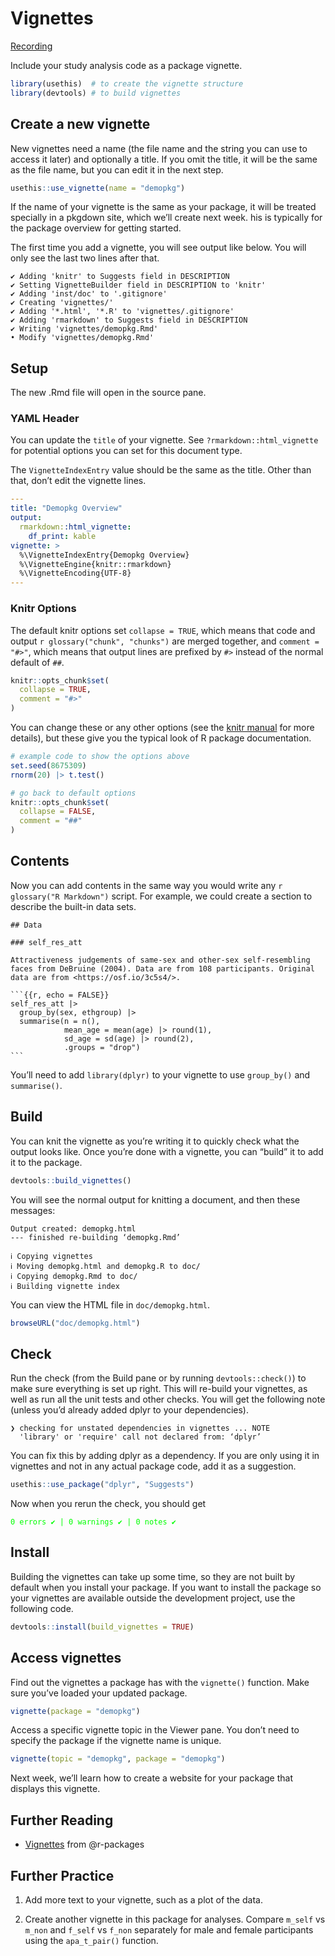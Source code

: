 # Vignettes {#sec-vignettes}

[Recording](https://youtu.be/nxX9zfP91dM)

Include your study analysis code as a package vignette.

```r

library(usethis)  # to create the vignette structure
library(devtools) # to build vignettes
```

## Create a new vignette

New vignettes need a name (the file name and the string you can use to access it later) and optionally a title. If you omit the title, it will be the same as the file name, but you can edit it in the next step.

```r
usethis::use_vignette(name = "demopkg")
```

::: {.callout-note}
If the name of your vignette is the same as your package, it will be treated specially in a pkgdown site, which we'll create next week. his is typically for the package overview for getting started.
:::

The first time you add a vignette, you will see output like below. You will only see the last two lines after that. 

::: {.cell-output}
```
✔ Adding 'knitr' to Suggests field in DESCRIPTION
✔ Setting VignetteBuilder field in DESCRIPTION to 'knitr'
✔ Adding 'inst/doc' to '.gitignore'
✔ Creating 'vignettes/'
✔ Adding '*.html', '*.R' to 'vignettes/.gitignore'
✔ Adding 'rmarkdown' to Suggests field in DESCRIPTION
✔ Writing 'vignettes/demopkg.Rmd'
• Modify 'vignettes/demopkg.Rmd'
```
:::

## Setup

The new .Rmd file will open in the source pane.

### YAML Header

You can update the `title` of your vignette. See `?rmarkdown::html_vignette` for potential options you can set for this document type.

::: {.callout-warning}
The `VignetteIndexEntry` value should be the same as the title. Other than that, don't edit the vignette lines.
:::

``` yaml
---
title: "Demopkg Overview"
output: 
  rmarkdown::html_vignette:
    df_print: kable
vignette: >
  %\VignetteIndexEntry{Demopkg Overview}
  %\VignetteEngine{knitr::rmarkdown}
  %\VignetteEncoding{UTF-8}
---
```

### Knitr Options

The default knitr options set `collapse = TRUE`, which means that code and output `r glossary("chunk", "chunks")` are merged together, and `comment = "#>"`, which means that output lines are prefixed by `#>` instead of the normal default of `##`. 

```r
knitr::opts_chunk$set(
  collapse = TRUE,
  comment = "#>"
)
```

You can change these or any other options (see the [knitr manual](https://yihui.org/knitr/options/) for more details), but these give you the typical look of R package documentation.

```r
# example code to show the options above
set.seed(8675309)
rnorm(20) |> t.test()
```

```r
# go back to default options
knitr::opts_chunk$set(
  collapse = FALSE,
  comment = "##"
)
```

## Contents

Now you can add contents in the same way you would write any `r glossary("R Markdown")` script. For example, we could create a section to describe the built-in data sets.

````
## Data

### self_res_att

Attractiveness judgements of same-sex and other-sex self-resembling faces from DeBruine (2004). Data are from 108 participants. Original data are from <https://osf.io/3c5s4/>.

```{{r, echo = FALSE}}
self_res_att |>
  group_by(sex, ethgroup) |>
  summarise(n = n(),
            mean_age = mean(age) |> round(1),
            sd_age = sd(age) |> round(2),
            .groups = "drop")
```

````

::: {.callout-warning}
You'll need to add `library(dplyr)` to your vignette to use `group_by()` and `summarise()`.
:::

## Build

You can knit the vignette as you're writing it to quickly check what the output looks like. Once you're done with a vignette, you can "build" it to add it to the package.

```r
devtools::build_vignettes()
```

You will see the normal output for knitting a document, and then these messages:

::: {.cell-output}
```
Output created: demopkg.html
--- finished re-building ‘demopkg.Rmd’

ℹ Copying vignettes
ℹ Moving demopkg.html and demopkg.R to doc/
ℹ Copying demopkg.Rmd to doc/
ℹ Building vignette index
```
:::

You can view the HTML file in `doc/demopkg.html`. 

```r
browseURL("doc/demopkg.html")
```

## Check

Run the check (from the Build pane or by running `devtools::check()`) to make sure everything is set up right. This will re-build your vignettes, as well as run all the unit tests and other checks. You will get the following note (unless you'd already added dplyr to your dependencies).

::: {.cell-output}
```
❯ checking for unstated dependencies in vignettes ... NOTE
  'library' or 'require' call not declared from: ‘dplyr’
```
:::

You can fix this by adding dplyr as a dependency. If you are only using it in vignettes and not in any actual package code, add it as a suggestion.

```r
usethis::use_package("dplyr", "Suggests")
```

Now when you rerun the check, you should get 

::: {.cell-output style="color: #00FF00;"}
```
0 errors ✔ | 0 warnings ✔ | 0 notes ✔
```
:::

## Install

Building the vignettes can take up some time, so they are not built by default when you install your package. If you want to install the package so your vignettes are available outside the development project, use the following code.

```r
devtools::install(build_vignettes = TRUE)
```


## Access vignettes

Find out the vignettes a package has with the `vignette()` function. Make sure you've loaded your updated package. 

```r
vignette(package = "demopkg")
```

Access a specific vignette topic in the Viewer pane. You don't need to specify the package if the vignette name is unique.

```r
vignette(topic = "demopkg", package = "demopkg")
```

Next week, we'll learn how to create a website for your package that displays this vignette.

## Further Reading

* [Vignettes](https://r-pkgs.org/vignettes.html) from @r-packages

## Further Practice

1. Add more text to your vignette, such as a plot of the data.

1. Create another vignette in this package for analyses. Compare `m_self` vs `m_non` and `f_self` vs `f_non` separately for male and female participants using the `apa_t_pair()` function.
